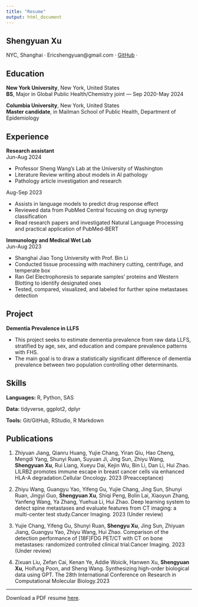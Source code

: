 ```yaml
---
title: "Resume"
output: html_document
---
```


## Shengyuan Xu
NYC, Shanghai · Ericshengyuan@gmail.com · [GitHub](https://github.com/Erix-s) · 


## Education
__New York University__, New York, United States  
__BS__, Major in Global Public Health/Chemistry joint — Sep 2020-May 2024


__Columbia University__, New York, United States  
__Master candidate__, in Mailman School of Public Health, Department of Epidemiology

## Experience

**Research assistant**  
Jun-Aug 2024  

  - Professor Sheng Wang's Lab at the University of Washington   
  - Literature Review writing about models in AI pathology    
  - Pathology article investigation and research    
  
Aug-Sep 2023  

  - Assists in language models to predict drug response effect  
  - Reviewed data from PubMed Central focusing on drug synergy classification  
  - Read research papers and investigated Natural Language Processing and practical application of PubMed-BERT  
  
**Immunology and Medical Wet Lab**  
Jun-Aug 2023  

  - Shanghai Jiao Tong University with Prof. Bin Li  
  - Conducted tissue processing with machinery cutting, centrifuge, and temperate box  
  - Ran Gel Electrophoresis to separate samples’ proteins and Western Blotting to identify designated ones  
  - Tested, compared, visualized, and labeled for further spine metastases detection  




## Project  
**Dementia Prevalence in LLFS**  

- This project seeks to estimate dementia prevalence from raw data LLFS, stratified by age, sex, and education and compare prevalence patterns with FHS. 
- The main goal is to draw a statistically significant difference of dementia prevalence between two population controlling other determinants.

## Skills
**Languages:** R, Python, SAS  

**Data:** tidyverse, ggplot2, dplyr  

**Tools:** Git/GitHub, RStudio, R Markdown  


## Publications


1. Zhiyuan Jiang, Qianru Huang, Yujie Chang, Yiran Qiu, Hao Cheng, Mengdi Yang, Shunyi Ruan, Suyuan Ji, Jing Sun, Zhiyu Wang, __Shengyuan Xu__, Rui Liang, Xueyu Dai, Kejin Wu, Bin Li, Dan Li, Hui Zhao. LILRB2 promotes immune escape in breast cancer cells via enhanced HLA-A degradation.Cellular Oncology. 2023 (Preacceptance) 

2. Zhiyu Wang, Guangyu Yao, Yifeng Gu, Yujie Chang, Jing Sun, Shunyi Ruan, Jingyi Guo, __Shengyuan Xu__, Shiqi Peng, Bolin Lai, Xiaoyun Zhang, Yanfeng Wang, Ya Zhang, Yuehua Li, Hui Zhao. Deep learning system to detect spine metastases and evaluate features from CT imaging: a multi-center test study.Cancer Imaging. 2023 (Under review)  

3. Yujie Chang, Yifeng Gu, Shunyi Ruan, __Shengyu Xu__, Jing Sun, Zhiyuan Jiang, Guangyu Yao, Zhiyu Wang, Hui Zhao. Comparison of the detection performance of [18F]FDG PET/CT with CT on bone metastases: randomized controlled clinical trial.Cancer Imaging. 2023 (Under review)  

4. Zixuan Liu, Zefan Cai, Kenan Ye, Addie Woicik, Hanwen Xu, __Shengyuan Xu__, Hoifung Poon, and Sheng Wang. Synthesizing high-order biological data using GPT. The 28th International Conference on Research in Computational Molecular Biology.2023

---


Download a PDF resume [here](resume.pdf).
